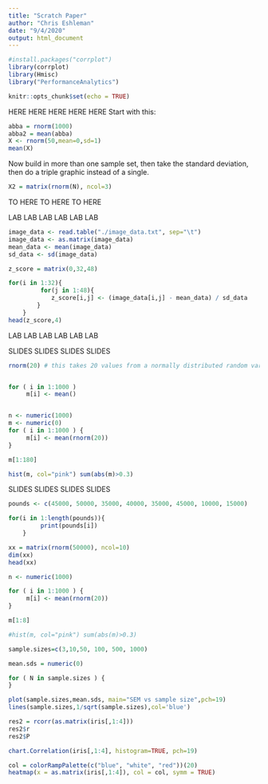 ```yaml
---
title: "Scratch Paper"
author: "Chris Eshleman"
date: "9/4/2020"
output: html_document
---
```


```r
#install.packages("corrplot") 
library(corrplot)
library(Hmisc)
library("PerformanceAnalytics")
```

```r
knitr::opts_chunk$set(echo = TRUE)
```


HERE HERE HERE HERE HERE 
Start with this: 
```r
abba = rnorm(1000) 
abba2 = mean(abba) 
X <- rnorm(50,mean=0,sd=1)
mean(X)
```
Now build in more than one sample set, 
then take the standard deviation, 
then do a triple graphic instead of a single. 
```r
X2 = matrix(rnorm(N), ncol=3) 
```

TO HERE TO HERE TO HERE 


LAB LAB LAB LAB LAB LAB 
```r
image_data <- read.table("./image_data.txt", sep="\t")
image_data <- as.matrix(image_data)
mean_data <- mean(image_data)
sd_data <- sd(image_data)

z_score = matrix(0,32,48) 

for(i in 1:32){
		 for(j in 1:48){
			z_score[i,j] <- (image_data[i,j] - mean_data) / sd_data
		}
	}
head(z_score,4) 
```

LAB LAB LAB LAB LAB LAB 


SLIDES SLIDES SLIDES SLIDES 

```r

rnorm(20) # this takes 20 values from a normally distributed random variable with mean 0 and sd 1. 


for ( i in 1:1000 ) 
     m[i] <- mean()


n <- numeric(1000) 
m <- numeric(0) 
for ( i in 1:1000 ) {
     m[i] <- mean(rnorm(20))
} 

m[1:180] 

hist(m, col="pink") sum(abs(m)>0.3) 
```

SLIDES SLIDES SLIDES SLIDES 



```r
pounds <- c(45000, 50000, 35000, 40000, 35000, 45000, 10000, 15000) 

for(i in 1:length(pounds)){
         print(pounds[i])
    }
```






```r
xx = matrix(rnorm(50000), ncol=10)
dim(xx) 
head(xx) 
```


```r
n <- numeric(1000) 

for ( i in 1:1000 ) {
     m[i] <- mean(rnorm(20))
}

m[1:8]

#hist(m, col="pink") sum(abs(m)>0.3)
```


```r
sample.sizes=c(3,10,50, 100, 500, 1000)

mean.sds = numeric(0) 

for ( N in sample.sizes ) { 
}

plot(sample.sizes,mean.sds, main="SEM vs sample size",pch=19)
lines(sample.sizes,1/sqrt(sample.sizes),col='blue')
```




```r
res2 = rcorr(as.matrix(iris[,1:4]))
res2$r
res2$P
```

```r
chart.Correlation(iris[,1:4], histogram=TRUE, pch=19) 
```


```r
col = colorRampPalette(c("blue", "white", "red"))(20)
heatmap(x = as.matrix(iris[,1:4]), col = col, symm = TRUE)
```

